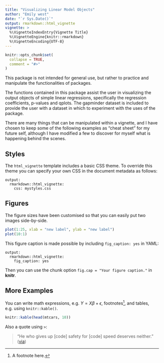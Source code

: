 ```yaml
---
title: "Visualizing Linear Model Objects"
author: "Emily west"
date: "`r Sys.Date()`"
output: rmarkdown::html_vignette
vignette: >
  %\VignetteIndexEntry{Vignette Title}
  %\VignetteEngine{knitr::rmarkdown}
  %\VignetteEncoding{UTF-8}
---
```


```r
knitr::opts_chunk$set(
  collapse = TRUE,
  comment = "#>"
)
```

This package is not intended for general use, but rather to practice and manipulate the functionalities of packages.

The functions contained in this package assist the user in visualizing the output objects of simple linear regressions, specifically the regression coefficients, p-values and qplots. The gapminder dataset is included to provide the user with a dataset in which to experiment with the uses of the package.

There are many things that can be manipulated within a vignette, and I have chosen to keep some of the following examples as "cheat sheet" for my future self, although I have modified a few to discover for myself what is happening behind the scenes.

## Styles

The `html_vignette` template includes a basic CSS theme. To override this theme you can specify your own CSS in the document metadata as follows:

    output: 
      rmarkdown::html_vignette:
        css: mystyles.css

## Figures

The figure sizes have been customised so that you can easily put two images side-by-side. 

```r
plot(1:25, xlab = "new label", ylab = "new label")
plot(10:1)
```

This figure caption is made possible by including `fig_caption: yes` in YAML:

    output:
      rmarkdown::html_vignette:
        fig_caption: yes

Then you can use the chunk option `fig.cap = "Your figure caption."` in **knitr**.

## More Examples

You can write math expressions, e.g. $Y = X\beta + \epsilon$, footnotes^[A footnote here.], and tables, e.g. using `knitr::kable()`.

```r
knitr::kable(head(mtcars, 10))
```

Also a quote using `>`:

> "He who gives up [code] safety for [code] speed deserves neither."
([via](https://twitter.com/hadleywickham/status/504368538874703872))
